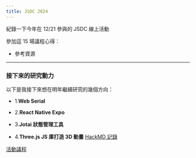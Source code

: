 ```yaml
---
title: JSDC 2024
---
```


紀錄一下今年在 12/21 參與的 JSDC 線上活動

參加這 15 場議程心得：

<!-- 首先第一個議題 -->

<!-- ### React Native 朝聖之路 - Kevin Hu -->

- 參考資源

---

### 接下來的研究動力

以下是我接下來想在明年繼續研究的幾個方向：

- 1.**Web Serial**

- 2.**React Native Expo**
- 3.**Jotai 狀態管理工具**
- 4.**Three.js JS 庫打造 3D 動畫**
  [HackMD 記錄](https://hackmd.io/@JSDC2024)

[活動議程](https://2024.jsdc.tw/speakers)
